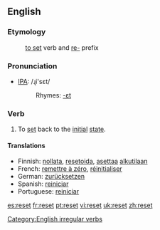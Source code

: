 ==English==
===Etymology===
:[[set#Verb|to set]] verb and [[re-#English|re-]] prefix
=== Pronunciation ===
*[[w:IPA|IPA]]: /ɻi'sεt/
*:Rhymes: [[Rhymes:English:-ɛt|-ɛt]]

=== Verb ===
[[Category:English irregular verbs]]
{{en-verb2|'''to reset'''|'''[[resets]]'''|'''reset'''|'''reset'''|'''[[resetting]]'''}}

# To [[set]] back to the [[initial]] [[state]].

==== Translations ====
*Finnish: [[nollata]], [[resetoida]], [[asettaa]] [[alkutila|alkutilaan]]
*French: [[remettre à zéro]], [[réinitialiser]]
*German: [[zurücksetzen]]
*Spanish: [[reiniciar]]
*Portuguese: [[reiniciar]]

[[es:reset]]
[[fr:reset]]
[[pt:reset]]
[[vi:reset]]
[[uk:reset]]
[[zh:reset]]